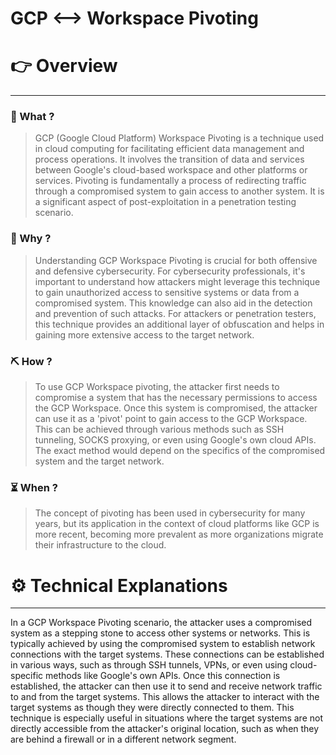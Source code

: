 # GCP <--> Workspace Pivoting


# 👉 Overview

---

### 👀 What ?

> GCP (Google Cloud Platform) Workspace Pivoting is a technique used in cloud computing for facilitating efficient data management and process operations. It involves the transition of data and services between Google's cloud-based workspace and other platforms or services. Pivoting is fundamentally a process of redirecting traffic through a compromised system to gain access to another system. It is a significant aspect of post-exploitation in a penetration testing scenario.
> 

### 🧐 Why ?

> Understanding GCP Workspace Pivoting is crucial for both offensive and defensive cybersecurity. For cybersecurity professionals, it's important to understand how attackers might leverage this technique to gain unauthorized access to sensitive systems or data from a compromised system. This knowledge can also aid in the detection and prevention of such attacks. For attackers or penetration testers, this technique provides an additional layer of obfuscation and helps in gaining more extensive access to the target network.
> 

### ⛏️ How ?

> To use GCP Workspace pivoting, the attacker first needs to compromise a system that has the necessary permissions to access the GCP Workspace. Once this system is compromised, the attacker can use it as a 'pivot' point to gain access to the GCP Workspace. This can be achieved through various methods such as SSH tunneling, SOCKS proxying, or even using Google's own cloud APIs. The exact method would depend on the specifics of the compromised system and the target network.
> 

### ⏳ When ?

> The concept of pivoting has been used in cybersecurity for many years, but its application in the context of cloud platforms like GCP is more recent, becoming more prevalent as more organizations migrate their infrastructure to the cloud.
> 

# ⚙️ Technical Explanations

---

In a GCP Workspace Pivoting scenario, the attacker uses a compromised system as a stepping stone to access other systems or networks. This is typically achieved by using the compromised system to establish network connections with the target systems. These connections can be established in various ways, such as through SSH tunnels, VPNs, or even using cloud-specific methods like Google's own APIs. Once this connection is established, the attacker can then use it to send and receive network traffic to and from the target systems. This allows the attacker to interact with the target systems as though they were directly connected to them. This technique is especially useful in situations where the target systems are not directly accessible from the attacker's original location, such as when they are behind a firewall or in a different network segment.
